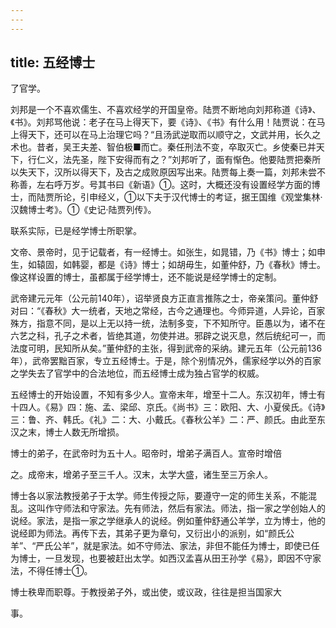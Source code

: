 ```yaml
---
---
---
```

title: 五经博士
---



了官学。

刘邦是一个不喜欢儒生、不喜欢经学的开国皇帝。陆贾不断地向刘邦称道《诗》、《书》。刘邦骂他说：老子在马上得天下，要《诗》、《书》有什么用！陆贾说：在马上得天下，还可以在马上治理它吗？“且汤武逆取而以顺守之，文武并用，长久之术也。昔者，吴王夫差、智伯极■而亡。秦任刑法不变，卒取灭亡。乡使秦已并天下，行仁义，法先圣，陛下安得而有之？”刘邦听了，面有惭色。他要陆贾把秦所以失天下，汉所以得天下，及古之成败原因写出来。陆贾每上奏一篇，刘邦未尝不称善，左右呼万岁。号其书曰《新语》①。这时，大概还没有设置经学方面的博士，而陆贾所论，引申经义，①以下夫于汉代博士的考证，据王国维《观堂集林·汉魏博士考》。①《史记·陆贾列传》。

联系实际，已是经学博士所职掌。

文帝、景帝时，见于记载者，有一经博士。如张生，如晁错，乃《书》博士；如申生，如辕固，如韩婴，都是《诗》博士；如胡毋生，如董仲舒，乃《春秋》博士。像这样设置的博士，虽都属于经学博士，还不能说是经学博士的定制。

武帝建元元年（公元前140年），诏举贤良方正直言推陈之士，帝亲策问。董仲舒对曰：“《春秋》大一统者，天地之常经，古今之通理也。今师异道，人异论，百家殊方，指意不同，是以上无以持一统，法制多变，下不知所守。臣愚以为，诸不在六艺之科，孔子之术者，皆绝其道，勿使并进。邪辟之说灭息，然后统纪可一，而法度可明，民知所从矣。”董仲舒的主张，得到武帝的采纳。建元五年（公元前136年），武帝罢黜百家，专立五经博士。于是，除个别情况外，儒家经学以外的百家之学失去了官学中的合法地位，而五经博士成为独占官学的权威。

五经博士的开始设置，不知有多少人。宣帝末年，增至十二人。东汉初年，博士有十四人。《易》四：施、孟、梁邱、京氏。《尚书》三：欧阳、大、小夏侯氏。《诗》三：鲁、齐、韩氏。《礼》二：大、小戴氏。《春秋公羊》二：严、颜氏。由此至东汉之末，博士人数无所增损。

博士的弟子，在武帝时为五十人。昭帝时，增弟子满百人。宣帝时增倍

之。成帝末，增弟子至三千人。汉末，太学大盛，诸生至三万余人。

博士各以家法教授弟子于太学。师生传授之际，要遵守一定的师生关系，不能混乱。这叫作守师法和守家法。先有师法，然后有家法。师法，指一家之学创始人的说经。家法，是指一家之学继承人的说经。例如董仲舒通公羊学，立为博士，他的说经即为师法。再传下去，其弟子更为章句，又衍出小的派别，如“颜氏公羊”、“严氏公羊”，就是家法。如不守师法、家法，非但不能任为博士，即使已任为博士，一旦发现，也要被赶出太学。如西汉孟喜从田王孙学《易》，即因不守家法，不得任博士①。

博士秩卑而职尊。于教授弟子外，或出使，或议政，往往是担当国家大

事。
